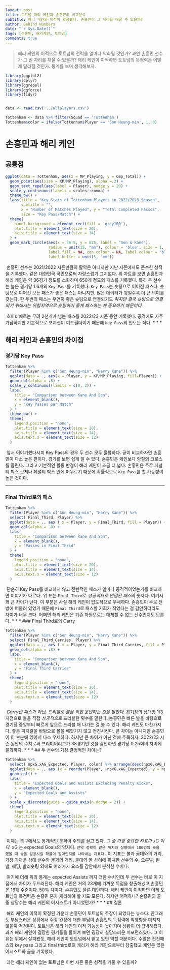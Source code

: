 ```yaml
---
layout: post
title: 토트넘 해리 케인과 손흥민의 비교분석
subtitle: 해리 케인의 이적이 확정됐다. 손흥민이 그 자리를 메꿀 수 있을까?
author: Behind Numbers
date: "`r Sys.Date()`"
tags: [손흥민, 해리케인, 토트넘]
comments: true
---
```


>해리 케인의 이적으로 토트넘의 전력을 얼마나 악화될 것인가? 과연 손흥민 선수가 그 빈 자리를 채울 수 있을까? 해리 케인이 이적하면 토트넘의 득점력은 어떻게 달라질 것인가. 통계를 보며 생각해보자.

```r
library(ggplot2)
library(dplyr)
library(ggrepel)
library(ggforce)
library(tidyr)


data <- read.csv('../allplayers.csv')

Tottenham <- data %>% filter(Squad == 'Tottenham')
Tottenham$color = ifelse(Tottenham$Player == 'Son Heung-min', 1, 0)
```

# 손흥민과 해리 케인
## 공통점

```r
ggplot(data = Tottenham, aes(x = MP_Playing, y = Cmp_Total)) +
  geom_point(aes(size = KP/MP_Playing), alpha =.2) +
  geom_text_repel(aes(label = Player), nudge_y = 20) +
  scale_y_continuous(labels = scales::comma) +
  theme_bw() +
  labs(title = "Key Stats of Tottenham Players in 2022/2023 Season",
       subtitle = "",
       x = "Number of Matches Played", y = "Total Completed Passes",
       size = "Key Pass/Match") +
  theme(
    panel.background = element_rect(fill = 'grey100'),
    plot.title = element_text(size = 20),
    axis.title = element_text(size = 14)
  ) +
  geom_mark_circle(aes(x = 36.5, y = 625, label = "Son & Kane"),
                   radius = unit(15, "mm"), colour = 'blue', size = 1,
                   label.fill = NA, con.colour = NA, label.colour = 'blue',
                   label.buffer = unit(5, 'mm'))

```

&nbsp;손흥민 선수는 2021/2022 시즌만큼의 활약은 아니지만 지난 시즌에서도 준수한 성적을 기록했다. 같은 대한민국 국민으로써 자랑스럽기 그지없다. 위 차트를 보면 손흥민과 해리 케인은 약 36경기 정도를 소화하며 650개 정도의 패스를 기록했다. 특히 두 선수는 높은 경기당 1.6개의 ``Key Pass``를 기록했다. ``Key Pass``는 슛팅으로 이어진 패스다. 슛팅으로 이어진 모든 패스가 좋은 패스는 아니지만, 많은 데이터가 쌓일수록 더 큰 의미를 갖는다. 한 두번의 패스는 우연히 좋은 슛팅으로 연결되기도 *하지만 결국 슛팅으로 연결되기 위해서는 위험지역으로 슛팅하기 좋게 패스하는 게 중요하기 때문이다.*

&nbsp;호이비에르는 무려 2천개가 넘는 패스를 2022/23 시즌 동안 기록했다. 공격에도 자주 가담하지만 기본적으로 포지션이 미드필더이기 때문에 ``Key Pass``의 빈도는 적다.
* * *

## 해리 케인과 손흥민의 차이점 
### 경기당 Key Pass

```r
Tottenham %>% 
  filter(Player %in% c("Son Heung-min", "Harry Kane")) %>%
  ggplot(data = ., aes(x = Player, y = KP/MP_Playing, fill=Player)) +
  geom_col(alpha = .8) +
  scale_y_continuous(limits = c(0, 2)) +
  labs(
    title = "Comparison between Kane And Son",
    x = element_blank(),
    y = "Key Passes per Match"
  ) +
  theme_bw() +
  theme(
    legend.position = "none",
    plot.title = element_text(size = 20),
    axis.title = element_text(size = 14),
    axis.text.x = element_text(size = 12)
  )
```
&nbsp;앞서 이야기했다시피 Key Pass의 경우 두 선수 모두 훌륭하다. 굳이 비교하자면 손흥민이 다소 높은 편이다. 경기를 보면 쉽게 알 수 있다. 손흥민은 케인보다 양질의 크로스를 올린다. 그리고 기본적인 활동 반경이 해리 케인이 조금 더 넓다. 손흥민은 주로 페널티 박스 근처나 페널티 박스 안에 머무르기 때문에 확률적으로 ``Key Pass``를 할 가능성이 높은 것이다.

* * *
### Final Third로의 패스

```r

Tottenham %>% 
  filter(Player %in% c("Son Heung-min", "Harry Kane")) %>%
  select( Final_Third, Player) %>%
  ggplot(data = ., aes ( x = Player, y = Final_Third, fill = Player)) +
  geom_col(alpha = .8) +
  labs(
    title = "Comparison between Kane And Son",
    x = element_blank(),
    y = "Passes in Final Thrid"
  ) +
  theme(
    legend.position = "none",
    plot.title = element_text(size = 20),
    axis.title = element_text(size = 14),
    axis.text.x = element_text(size = 12)
  )
```

&nbsp;단순히 Key Pass를 비교하지 않고 전반적인 패스가 얼마나 공격적이었는가를 비교하면 이야기가 다르다. 위 표는 `Final Third`로 *성공적으로 연결된 패스*의 숫자다. 여기서 꽤 큰 차이가 난다. 이 부분은 사실 해리 케인이 압도적으로 우세하다. 손흥민이 주로 전방에 머물러 있었기 때문에 `Final Third`로 패스할 기회가 적었다는 걸 감안하더라도 차이가 너무 크다. 어쩌면 해리 케인은 기존 자원으로는 대체할 수 없는 선수인지도 모른다.
* * *
### Final Third로의 Carry

```r
Tottenham %>% 
  filter(Player %in% c("Son Heung-min", "Harry Kane")) %>%
  select( Final_Third_Carries, Player) %>%
  ggplot(data = ., aes ( x = Player, y = Final_Third_Carries, fill = Player)) +
  geom_col(alpha = .8) +
  labs(
    title = "Comparison between Kane And Son",
    x = element_blank(),
    y = "Final Third Carries"
  ) +
  theme(
    legend.position = "none",
    plot.title = element_text(size = 20),
    axis.title = element_text(size = 14),
    axis.text.x = element_text(size = 12)
  )
```

&nbsp;*Carry란 패스가 아닌, 드리블로 볼을 직접 운반하는 것을 말한다.* 경기장의 상대방 1/3 지점으로 볼을 직접 *성공적으로* 드리블한 횟수를 말한다. 손흥민은 빠른 발을 바탕으로 경기장 중앙부터 빠르게 앞으로 드리블 해 나가는 걸 볼 수 있다. 해리 케인도 마찬가지다. 좋은 피지컬을 바탕으로 볼을 빼앗기지 않고 전진시킨다. 큰 차이는 아니지만 손흥민이 이 부분에 있어서 다소 우세하다. 하지만 큰 차이가 아닌 것에 주목하자. 2022/23 시즌 동안의 수치로써 프리미어리그가 38경기인 것을 감안하면 경기당 0.25회의 차이에 불과하다.
* * *
## 두 선수의 가장 결정적인 차이는?

```r
Tottenham %>% 
  select( npxG.xAG_Expected, Player, color) %>% arrange(desc(npxG.xAG_Expected)) %>% head(10) %>%
  ggplot(data = ., aes (x = reorder(Player, -npxG.xAG_Expected), y = npxG.xAG_Expected, fill = color)) +
  geom_col() +
  labs(
    title = "Expected Goals and Assists Excluding Penalty Kicks",
    x = element_blank(),
    y = "Expected Goals and Assists"
  ) +
  scale_x_discrete(guide = guide_axis(n.dodge = 2)) +
  theme(
    legend.position = "none",
    plot.title = element_text(size = 20),
    axis.title = element_text(size = 14),
    axis.text.x = element_text(size = 12)
  )
```

&nbsp;이제는 축구에서도 통계적인 분석이 주의를 끌고 있다. *그 중 가장 중요한 지표가 xG 이다.* xG 는 expected Goals의 약자다. ``만약 정확히 같은 위치와 상황에서 100번의 슛을 했을 때 슛을 성공시킬 확률이 얼마인지를 나타내는 지표다.`` 이 지표는 볼과 골대와의 거리, 가장 가까운 상대 선수와 볼과의 거리, 골대와 볼 사이에 위치한 선수의 수, 오른발, 왼발, 헤딩, 발리슛팅 외에도 여러가지 요소를 감안해서 분석한 수치다.

&nbsp;여기에 더해 위의 통계는 expected Assists 까지 더한 수치인데 두 선수는 바로 이 지점에서 차이가 두드러진다. 해리 케인은 거의 23개에 가까운 득점을 창출해냈고 손흥민은 16개 수준이다. 50% 차이다. 손흥민도 물론 대단하다. 해리 케인이 이적하면 이제 토트넘의 득점력은 손흥민 혼자 캐리해야 할 지도 모른다. 하지만 어떡하나? 손흥민의 골 중 상당수는 해리 케인의 어시스트가 아니었던가?
* * *
## 결론

&nbsp;해리 케인의 이적이 확정된 가운데 손흥민이 토트넘의 주장이 되었다는 뉴스다. 안그래도 부담스러운 상황에서 주장 완장에 대한 부담이 손흥민의 득점력에 악영향을 미치지 않을까 걱정된다. 토트넘은 해리 케인의 이적 가능성이 높아지며 상황이 더 급박해졌다. 과거 해리 케인이 결장한 경기들을 돌이켜 보면 굉장히 실망스러운 퍼포먼스였다. 그 이유는 위에서 살펴봤듯, 해리 케인이 토트넘에서 맡고 있던 역할 때문이다. 수많은 전진패스와 key pass 그리고 final third로의 캐리가 해리 케인으로부터 창출됐고 케인은 많은 어시스트와 골을 기록했다.

&nbsp;과연 해리 케인이 없는 토트넘은 이번 시즌 좋은 성적을 거둘 수 있을까?
